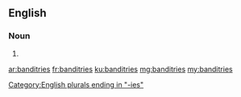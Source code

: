 ==English==

===Noun===
{{head|en|noun plural form}}

# {{plural of|banditry|lang=en}}

[[Category:English plurals ending in "-ies"]]

[[ar:banditries]]
[[fr:banditries]]
[[ku:banditries]]
[[mg:banditries]]
[[my:banditries]]